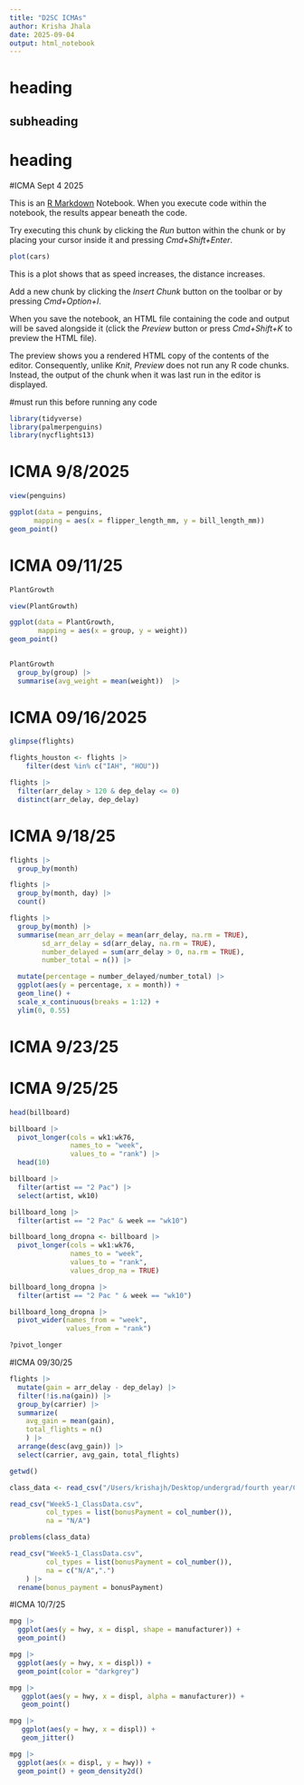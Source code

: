 ```yaml
---
title: "D2SC ICMAs"
author: Krisha Jhala 
date: 2025-09-04
output: html_notebook
---
```

# heading 

## subheading 

# heading 

#ICMA Sept 4 2025 

This is an [R Markdown](http://rmarkdown.rstudio.com) Notebook. When you execute code within the notebook, the results appear beneath the code. 

Try executing this chunk by clicking the *Run* button within the chunk or by placing your cursor inside it and pressing *Cmd+Shift+Enter*. 

```r
plot(cars)
```

This is a plot shows that as speed increases, the distance increases. 

Add a new chunk by clicking the *Insert Chunk* button on the toolbar or by pressing *Cmd+Option+I*.

When you save the notebook, an HTML file containing the code and output will be saved alongside it (click the *Preview* button or press *Cmd+Shift+K* to preview the HTML file). 

The preview shows you a rendered HTML copy of the contents of the editor. Consequently, unlike *Knit*, *Preview* does not run any R code chunks. Instead, the output of the chunk when it was last run in the editor is displayed.

#must run this before running any code 
```r
library(tidyverse)
library(palmerpenguins)
library(nycflights13)
```

# ICMA 9/8/2025
```r
view(penguins)
```

```r
ggplot(data = penguins, 
      mapping = aes(x = flipper_length_mm, y = bill_length_mm))
geom_point()
```

# ICMA 09/11/25
```r
PlantGrowth
```

```r
view(PlantGrowth)
```

```r
ggplot(data = PlantGrowth, 
       mapping = aes(x = group, y = weight))
geom_point()
  
```

```r
PlantGrowth
  group_by(group) |>
  summarise(avg_weight = mean(weight))  |>
```

# ICMA 09/16/2025 

```r
glimpse(flights)
```

```r
flights_houston <- flights |>
    filter(dest %in% c("IAH", "HOU"))
```

```r
flights |>
  filter(arr_delay > 120 & dep_delay <= 0)
  distinct(arr_delay, dep_delay)
```

# ICMA 9/18/25 

```r
flights |>
  group_by(month)
```

```r
flights |>
  group_by(month, day) |>
  count()
```

```r
flights |>
  group_by(month) |>
  summarise(mean_arr_delay = mean(arr_delay, na.rm = TRUE), 
        sd_arr_delay = sd(arr_delay, na.rm = TRUE), 
        number_delayed = sum(arr_delay > 0, na.rm = TRUE), 
        number_total = n()) |>

  mutate(percentage = number_delayed/number_total) |>
  ggplot(aes(y = percentage, x = month)) + 
  geom_line() + 
  scale_x_continuous(breaks = 1:12) + 
  ylim(0, 0.55)
```

# ICMA 9/23/25



# ICMA 9/25/25

```r
head(billboard)
```


```r
billboard |>
  pivot_longer(cols = wk1:wk76, 
               names_to = "week", 
               values_to = "rank") |>
  head(10)
```

```r
billboard |>
  filter(artist == "2 Pac") |>
  select(artist, wk10)
```

```r
billboard_long |>
  filter(artist == "2 Pac" & week == "wk10")
```

```r
billboard_long_dropna <- billboard |>
  pivot_longer(cols = wk1:wk76, 
               names_to = "week", 
               values_to = "rank",
               values_drop_na = TRUE)

```


```r
billboard_long_dropna |>
  filter(artist == "2 Pac " & week == "wk10")
```

```r
billboard_long_dropna |>
  pivot_wider(names_from = "week", 
              values_from = "rank")
```

```r
?pivot_longer
```


#ICMA 09/30/25
```r
flights |>
  mutate(gain = arr_delay - dep_delay) |>
  filter(!is.na(gain)) |>
  group_by(carrier) |>
  summarize(
    avg_gain = mean(gain), 
    total_flights = n()
    ) |>
  arrange(desc(avg_gain)) |>
  select(carrier, avg_gain, total_flights)
```

```r
getwd()
```

```r
class_data <- read_csv("/Users/krishajh/Desktop/undergrad/fourth year/CogSci325-Jhala-K/icma/Week5-1_ClassData.csv")
```
```r
read_csv("Week5-1_ClassData.csv", 
         col_types = list(bonusPayment = col_number()),
         na = "N/A")
```

```r
problems(class_data)
```

```r
read_csv("Week5-1_ClassData.csv", 
         col_types = list(bonusPayment = col_number()),
         na = c("N/A",".")
    ) |>
  rename(bonus_payment = bonusPayment)
```

#ICMA 10/7/25 
```r
mpg |>
  ggplot(aes(y = hwy, x = displ, shape = manufacturer)) +
  geom_point()
```

```r
mpg |> 
  ggplot(aes(y = hwy, x = displ)) + 
  geom_point(color = "darkgrey")
```

```r
mpg |>
   ggplot(aes(y = hwy, x = displ, alpha = manufacturer)) +
   geom_point()

```

```r
mpg |>
   ggplot(aes(y = hwy, x = displ)) +
   geom_jitter()
```

```r
mpg |> 
  ggplot(aes(x = displ, y = hwy)) + 
  geom_point() + geom_density2d()
```


